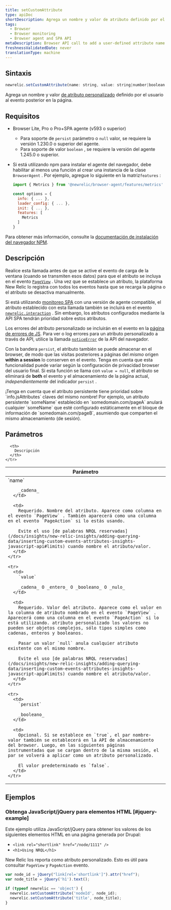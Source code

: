 ```yaml
---
title: setCustomAttribute
type: apiDoc
shortDescription: Agrega un nombre y valor de atributo definido por el usuario al evento posterior en la página.
tags:
  - Browser
  - Browser monitoring
  - Browser agent and SPA API
metaDescription: Browser API call to add a user-defined attribute name and value to subsequent events on the page.
freshnessValidatedDate: never
translationType: machine
---
```


## Sintaxis

```js
newrelic.setCustomAttribute(name: string, value: string|number|boolean|null[, persist: boolean])
```

Agrega un nombre y valor [de atributo personalizado](/docs/data-apis/custom-data/custom-events/collect-custom-attributes/) definido por el usuario al evento posterior en la página.

## Requisitos

* Browser Lite, Pro o Pro+SPA agente (v593 o superior)

  * Para soporte de `persist` parámetro o `null` valor, se requiere la versión 1.230.0 o superior del agente.
  * Para soporte de valor `boolean` , se requiere la versión del agente 1.245.0 o superior.

* Si está utilizando npm para instalar el agente del navegador, debe habilitar al menos una función al crear una instancia de la clase `BrowserAgent` . Por ejemplo, agregue lo siguiente en la matriz`features` :

  ```js
  import { Metrics } from '@newrelic/browser-agent/features/metrics'

  const options = {
    info: { ... },
    loader_config: { ... },
    init: { ... },
    features: [
      Metrics
    ]
  }
  ```

Para obtener más información, consulte la [documentación de instalación del navegador NPM](https://www.npmjs.com/package/@newrelic/browser-agent#new-relic-browser-agent).

## Descripción

Realice esta llamada antes de que se active el evento de carga de la ventana (cuando se transmiten esos datos) para que el atributo se incluya en el evento [`PageView`](/docs/insights/explore-data/attributes/browser-default-attributes-insights#browser-attributes-table) . Una vez que se establece un atributo, la plataforma New Relic lo registra con todos los eventos hasta que se recarga la página o el atributo se desactiva manualmente.

Si está utilizando [monitoreo SPA](/docs/browser/single-page-app-monitoring/get-started/welcome-single-page-app-monitoring) con una versión de agente compatible, el atributo establecido con esta llamada también se incluirá en el evento [`newrelic.interaction`](/docs/browser/new-relic-browser/browser-agent-apis/browser-spa-api-newrelicinteraction) . Sin embargo, los atributos configurados mediante la API SPA tendrán prioridad sobre estos atributos.

Los errores del atributo personalizado se incluirán en el evento en la [página de errores de JS](/docs/browser/new-relic-browser/browser-pro-features/javascript-errors-page-detect-analyze-errors). Para ver o log errores para un atributo personalizado a través de API, utilice la llamada [`noticeError`](/docs/browser/new-relic-browser/browser-agent-spa-api/newrelicnoticeerror-browser-agent-api) de la API del navegador.

Con la bandera `persist`, el atributo también se puede almacenar en el browser, de modo que las visitas posteriores a páginas del _mismo_ origen <DNT>**within a session**</DNT> lo conserven en el evento. Tenga en cuenta que esta funcionalidad puede variar según la configuración de privacidad browser del usuario final. Si esta función se llama con `value = null`, el atributo se eliminará de <DNT>**both**</DNT> el evento y el almacenamiento de la página actual, _independientemente_ del indicador `persist` .

<Callout variant="important">
  ¡Tenga en cuenta que el atributo persistente tiene prioridad sobre `info.jsAttributes` claves del mismo nombre! Por ejemplo, un atributo persistente `someName` establecido en `somedomain.com/pageA` anulará cualquier `someName` que esté configurado estáticamente en el bloque de información de `somedomain.com/pageB`, asumiendo que comparten el mismo almacenamiento (de sesión).
</Callout>

## Parámetros

<table>
  <thead>
    <tr>
      <th width="25%">
        Parámetro
      </th>

      <th>
        Descripción
      </th>
    </tr>
  </thead>

  <tbody>
    <tr>
      <td>
        `name`

        _cadena_
      </td>

      <td>
        Requerido. Nombre del atributo. Aparece como columna en el evento `PageView` . También aparecerá como una columna en el evento `PageAction` si lo estás usando.

        Evite el uso [de palabras NRQL reservadas](/docs/insights/new-relic-insights/adding-querying-data/inserting-custom-events-attributes-insights-javascript-api#limits) cuando nombre el atributo/valor.
      </td>
    </tr>

    <tr>
      <td>
        `value`

        _cadena_ O _entero_ O _booleano_ O _nulo_
      </td>

      <td>
        Requerido. Valor del atributo. Aparece como el valor en la columna de atributo nombrado en el evento `PageView` . Aparecerá como una columna en el evento `PageAction` si lo está utilizando. atributo personalizado los valores no pueden ser objetos complejos, sólo tipos simples como cadenas, enteros y booleanos.

        Pasar un valor `null` anula cualquier atributo existente con el mismo nombre.

        Evite el uso [de palabras NRQL reservadas](/docs/insights/new-relic-insights/adding-querying-data/inserting-custom-events-attributes-insights-javascript-api#limits) cuando nombre el atributo/valor.
      </td>
    </tr>

    <tr>
      <td>
        `persist`

        _booleano_
      </td>

      <td>
        Opcional. Si se establece en `true`, el par nombre-valor también se establecerá en la API de almacenamiento del browser. Luego, en las siguientes páginas instrumentadas que se cargan dentro de la misma sesión, el par se volverá a aplicar como un atributo personalizado.

        El valor predeterminado es `false`.
      </td>
    </tr>
  </tbody>
</table>

## Ejemplos

### Obtenga JavaScript/jQuery para elementos HTML [#jquery-example]

Este ejemplo utiliza JavaScript/jQuery para obtener los valores de los siguientes elementos HTML en una página generada por Drupal:

* `<link rel="shortlink" href="/node/1111" />`
* `<h1>Using NRQL</h1>`

New Relic los reporta como atributo personalizado. Esto es útil para consultar `PageView` y `PageAction` evento.

```js
var node_id = jQuery("link[rel='shortlink']").attr("href");
var node_title = jQuery('h1').text();

if (typeof newrelic == 'object') {
  newrelic.setCustomAttribute('nodeId', node_id);
  newrelic.setCustomAttribute('title', node_title);
}
```
